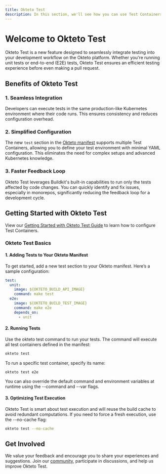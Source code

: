 ```yaml
---
title: Okteto Test
description: In this section, we'll see how you can use Test Containers on Okteto
---
```


# Welcome to Okteto Test

Okteto Test is a new feature designed to seamlessly integrate testing into your development workflow on the Okteto platform. Whether you're running unit tests or end-to-end (E2E) tests, Okteto Test ensures an efficient testing experience before even making a pull request.

## Benefits of Okteto Test

### 1. Seamless Integration
Developers can execute tests in the same production-like Kubernetes environment where their code runs.
This ensures consistency and reduces configuration overhead.

### 2. Simplified Configuration
The new `test` section in the [Okteto manifest](reference/okteto-manifest.mdx#test-object-optional) supports multiple Test Containers, allowing you to define your test environment with minimal YAML configuration.
This eliminates the need for complex setups and advanced Kubernetes knowledge.

### 3. Faster Feedback Loop
Okteto Test leverages Buildkit's built-in capabilities to run only the tests affected by code changes.
You can quickly identify and fix issues, especially in monorepos, significantly reducing the feedback loop for a development cycle.


## Getting Started with Okteto Test

View our [Getting Started with Okteto Test Guide](testing/getting-started-test.mdx) to learn how to configure Test Containers.

### Okteto Test Basics

#### 1. Adding Tests to Your Okteto Manifest
To get started, add a new test section to your Okteto manifest. Here’s a sample configuration:

``` yaml
test:
  unit:
    image: ${OKTETO_BUILD_API_IMAGE}
    command: make test
  e2e:
    image: ${OKTETO_BUILD_TEST_IMAGE}
    command: make e2e
    depends_on:
      - unit
```

#### 2. Running Tests
Use the okteto test command to run your tests. The command will execute all test containers defined in the manifest:

``` bash
okteto test
```
To run a specific test container, specify its name:

``` bash
okteto test e2e
```
You can also override the default command and environment variables at runtime using the --command and --var flags.

#### 3. Optimizing Test Execution
Okteto Test is smart about test execution and will reuse the build cache to avoid redundant computations. If you need to force a fresh execution, use the --no-cache flag:

``` bash
okteto test --no-cache
```


## Get Involved
We value your feedback and encourage you to share your experiences and suggestions. Join our [community](https://community.okteto.com/), participate in discussions, and help us improve Okteto Test.